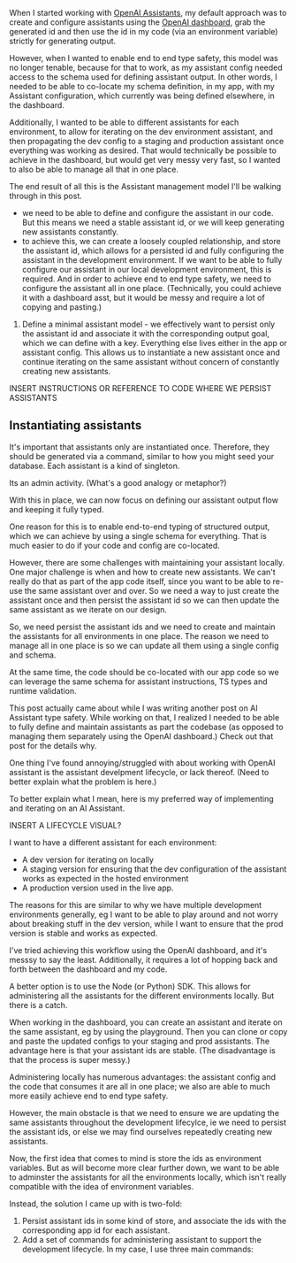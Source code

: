 When I started working with [OpenAI Assistants](https://platform.openai.com/docs/assistants/overview), my default approach was to create and configure assistants using the [OpenAI dashboard](https://platform.openai.com/), grab the generated id and then use the id in my code (via an environment variable) strictly for generating output.

However, when I wanted to enable end to end type safety, this model was no longer tenable, because for that to work, as my assistant config needed access to the schema used for defining assistant output. In other words, I needed to be able to co-locate my schema definition, in my app, with my Assistant configuration, which currently was being defined elsewhere, in the dashboard.

Additionally, I wanted to be able to different assistants for each environment, to allow for iterating on the dev environment assistant, and then propagating the dev config to a staging and production assistant once everything was working as desired. That would technically be possible to achieve in the dashboard, but would get very messy very fast, so I wanted to also be able to manage all that in one place.

The end result of all this is the Assistant management model I'll be walking through in this post.

- we need to be able to define and configure the assistant in our code. But this means we need a stable assistant id, or we will keep generating new assistants constantly.
- to achieve this, we can create a loosely coupled relationship, and store the assistant id, which allows for a persisted id and fully configuring the assistant in the development environment. If we want to be able to fully configure our assistant in our local development environment, this is required. And in order to achieve end to end type safety, we need to configure the assistant all in one place. (Technically, you could achieve it with a dashboard asst, but it would be messy and require a lot of copying and pasting.)

1. Define a minimal assistant model - we effectively want to persist only the assistant id and associate it with the corresponding output goal, which we can define with a key. Everything else lives either in the app or assistant config. This allows us to instantiate a new assistant once and continue iterating on the same assistant without concern of constantly creating new assistants.

INSERT INSTRUCTIONS OR REFERENCE TO CODE WHERE WE PERSIST ASSISTANTS

## Instantiating assistants

It's important that assistants only are instantiated once. Therefore, they should be generated via a command, similar to how you might seed your database.
Each assistant is a kind of singleton.

Its an admin activity. (What's a good analogy or metaphor?)

With this in place, we can now focus on defining our assistant output flow and keeping it fully typed.


One reason for this is to enable end-to-end typing of structured output, which we can achieve by using a single schema for everything. That is much easier to do if your code and config are co-located.

However, there are some challenges with maintaining your assistant locally. One major challenge is when and how to create new assistants. We can't really do that as part of the app code itself, since you want to be able to re-use the same assistant over and over. So we need a way to just create the assistant once and then persist the assistant id so we can then update the same assistant as we iterate on our design.


So, we need persist the assistant ids and we need to create and maintain the assistants for all environments in one place. The reason we need to manage all in one place is so we can update all them using a single config and schema.

At the same time, the code should be co-located with our app code so we can leverage the same schema for assistant instructions, TS types and runtime validation.

This post actually came about while I was writing another post on AI Assistant type safety. While working on that, I realized I needed to be able to fully define and maintain assistants as part the codebase (as opposed to managing them separately using the OpenAI dashboard.) Check out that post for the details why.

One thing I've found annoying/struggled with about working with OpenAI assistant is the assistant develpment lifecycle, or lack thereof. (Need to better explain what the problem is here.)

To better explain what I mean, here is my preferred way of implementing and iterating on an AI Assistant.

INSERT A LIFECYCLE VISUAL?

I want to have a different assistant for each environment:

- A dev version for iterating on locally
- A staging version for ensuring that the dev configuration of the assistant works as expected in the hosted environment
- A production version used in the live app.

The reasons for this are similar to why we have multiple development environments generally, eg I want to be able to play around and not worry about breaking stuff in the dev version, while I want to ensure that the prod version is stable and works as expected.

I've tried achieving this workflow using the OpenAI dashboard, and it's messsy to say the least. Additionally, it requires a lot of hopping back and forth between the dashboard and my code.

A better option is to use the Node (or Python) SDK. This allows for administering all the assistants for the different environments locally. But there is a catch.

When working in the dashboard, you can create an assistant and iterate on the same assistant, eg by using the playground. Then you can clone or copy and paste the updated configs to your staging and prod assistants.
The advantage here is that your assistant ids are stable. (The disadvantage is that the process is super messy.)

Administering locally has numerous advantages: the assistant config and the code that consumes it are all in one place; we also are able to much more easily achieve end to end type safety.

However, the main obstacle is that we need to ensure we are updating the same assistants throughout the development lifecylce, ie we need to persist the assistant ids, or else we may find ourselves repeatedly creating new assistants.

Now, the first idea that comes to mind is store the ids as environment variables. But as will become more clear further down, we want to be able to adminster the assistants for all the environments locally, which isn't really compatible with the idea of environment variables.

Instead, the solution I came up with is two-fold:

1. Persist assistant ids in some kind of store, and associate the ids with the corresponding app id for each assistant.
2. Add a set of commands for administering assistant to support the development lifecycle. In my case, I use three main commands:
